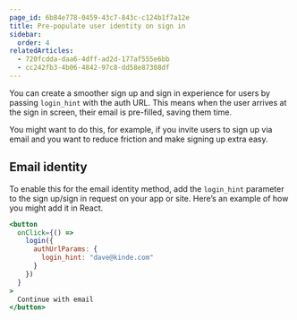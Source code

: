 ```yaml
---
page_id: 6b84e778-0459-43c7-843c-c124b1f7a12e
title: Pre-populate user identity on sign in
sidebar:
  order: 4
relatedArticles:
  - 720fcdda-daa6-4dff-ad2d-177af555e6bb
  - cc242fb3-4b06-4842-97c8-dd58e87308df
---
```


You can create a smoother sign up and sign in experience for users by passing `login_hint` with the auth URL. This means when the user arrives at the sign in screen, their email is pre-filled, saving them time.

You might want to do this, for example, if you invite users to sign up via email and you want to reduce friction and make signing up extra easy.

## Email identity

To enable this for the email identity method, add the `login_hint` parameter to the sign up/sign in request on your app or site. Here’s an example of how you might add it in React.

```jsx
<button
  onClick={() =>
    login({
      authUrlParams: {
        login_hint: "dave@kinde.com"
      }
    })
  }
>
  Continue with email
</button>
```
